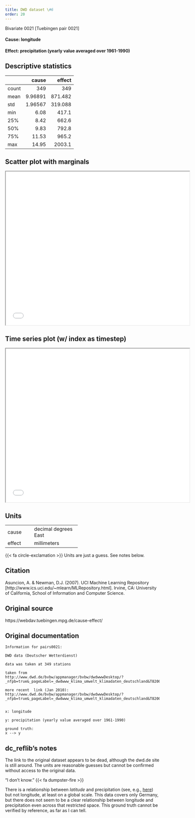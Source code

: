 ```yaml
---
title: DWD dataset \#6
order: 20
---
```


Bivariate 0021  [Tuebingen pair 0021]

#### **Cause**: longitude
#### **Effect**: precipitation (yearly value averaged over 1961-1990)

## Descriptive statistics
|       |     cause |   effect |
|:------|----------:|---------:|
| count | 349       |  349     |
| mean  |   9.96891 |  871.482 |
| std   |   1.96567 |  319.088 |
| min   |   6.08    |  417.1   |
| 25%   |   8.42    |  662.6   |
| 50%   |   9.83    |  792.8   |
| 75%   |  11.53    |  965.2   |
| max   |  14.95    | 2003.1   |

## Scatter plot with marginals

```{=html}
<iframe width=600 height=500 src="plots/scatter_0021.html"></iframe>
```

## Time series plot (w/ index as timestep)

```{=html}
<iframe width=600 height=500 src="plots/series_0021.html"></iframe>
```

## Units
+----------+----------------------+
| cause    | decimal degrees East |
+----------+----------------------+
| effect   | millimeters          |
+----------+----------------------+
{{< fa circle-exclamation >}} Units are just a guess. See notes below.


## Citation
Asuncion, A. & Newman, D.J. (2007).
UCI Machine Learning Repository [http://www.ics.uci.edu/~mlearn/MLRepository.html].
Irvine, CA: University of California, School of Information and Computer Science.

## Original source
https://webdav.tuebingen.mpg.de/cause-effect/

## Original documentation
```
Information for pairs0021:

DWD data (Deutscher Wetterdienst)

data was taken at 349 stations

taken from
http://www.dwd.de/bvbw/appmanager/bvbw/dwdwwwDesktop/?_nfpb=true&_pageLabel=_dwdwww_klima_umwelt_klimadaten_deutschland&T82002gsbDocumentPath=Navigation%2FOeffentlichkeit%2FKlima__Umwelt%2FKlimadaten%2Fkldaten__kostenfrei%2Fausgabe__mittelwerte__node.html__nnn%3Dtrue

more recent  link (Jan 2010):
http://www.dwd.de/bvbw/appmanager/bvbw/dwdwwwDesktop/?_nfpb=true&_pageLabel=_dwdwww_klima_umwelt_klimadaten_deutschland&T82002gsbDocumentPath=Navigation%2FOeffentlichkeit%2FKlima__Umwelt%2FKlimadaten%2Fkldaten__kostenfrei%2Fausgabe__mittelwerte__node.html__nnn%3Dtrue


x: longitude

y: precipitation (yearly value averaged over 1961-1990)

ground truth:
x --> y
```

## dc_reflib's notes
The link to the original dataset appears to be dead, although the dwd.de site is still around. The units are reasonable guesses but cannot be confirmed without access to the original data.

::: {.callout-note title="Operational Causality"}
"I don't know." {{< fa dumpster-fire >}} 

There is a relationship between _latitude_ and precipitation (see, e.g., [here](https://wxresearch.org/how-does-latitude-affect-precipitation/)) but not longitude, at least on a global scale. This data covers only Germany, but there does not seem to be a clear relationship between longitude and precipitation even across that restricted space. This ground truth cannot be verified by reference, as far as I can tell.
:::
